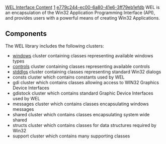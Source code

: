 [[Property:title|WEL Interface Content]]
[[Property:weight|1]]
[[Property:uuid|e779c244-ec00-6a80-41e6-3ff79eb1efdb]]
WEL is an encapsulation of the Win32 Application Programming Interface (API), and provides users with a powerful means of creating Win32 Applications. 

==Components==

The WEL library includes the following clusters:
*  [[Wel: Windows|windows]]  cluster containing classes representing available windows types 
*  [[Controls|controls]]  cluster containing classes representing available controls 
*  [[Standard Dialogs|stddlgs]]  cluster containing classes representing standard Win32 dialogs 
* <eiffel>consts</eiffel> cluster which contains constants used by WEL
* <eiffel>gdi</eiffel> cluster which contains classes allowing access to WIN32 Graphics Device Interfaces
* <eiffel>gdistock</eiffel> cluster which contains standard Graphic Device Interfaces used by WEL
* <eiffel>messages</eiffel> cluster which contains classes encapsulating windows messages
* <eiffel>shared</eiffel> cluster which contains classes encapsulating system wide shared
* <eiffel>structs</eiffel> cluster which contains classes for data structures required by Win32
* <eiffel>support</eiffel> cluster which contains many supporting classes




